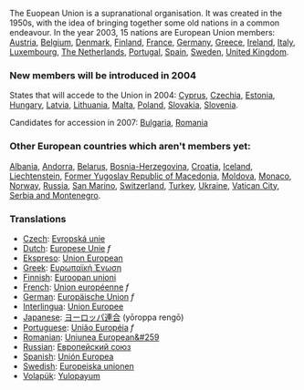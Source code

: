 The Euopean Union is a supranational organisation.  It was created in the 1950s, with the idea of bringing together some old nations in a common endeavour.
In the year 2003, 15 nations are European Union members:
[[Austria]], [[Belgium]], [[Denmark]], [[Finland]], [[France]], [[Germany]],
[[Greece]], [[Ireland]], [[Italy]], [[Luxembourg]], [[The Netherlands]],
[[Portugal]], [[Spain]], [[Sweden]], [[United Kingdom]].

=== New members will be introduced in 2004 ===

States that will accede to the Union in 2004:
[[Cyprus]], [[Czechia]], [[Estonia]], [[Hungary]], [[Latvia]], [[Lithuania]],
[[Malta]], [[Poland]], [[Slovakia]], [[Slovenia]].

Candidates for accession in 2007:
[[Bulgaria]], [[Romania]] 
  
=== Other European countries which aren't members yet: ===

[[Albania]], [[Andorra]], [[Belarus]], [[Bosnia-Herzegovina]],
[[Croatia]], [[Iceland]], [[Liechtenstein]],
[[Former Yugoslav Republic of Macedonia]], [[Moldova]],
[[Monaco]], [[Norway]], [[Russia]], [[San Marino]],
[[Switzerland]], [[Turkey]], [[Ukraine]],
[[Vatican City]], [[Serbia and Montenegro]].

=== Translations ===
*[[Czech]]: [[Εvropská unie]]
*[[Dutch]]: [[Europese Unie]] ''f''
*[[Ekspreso]]: [[Union European]]
*[[Greek]]: [[Ευρωπαϊκή Ένωση]]
*[[Finnish]]: [[Euroopan unioni]]
*[[French]]: [[Union européenne]] ''f''
*[[German]]: [[Europäische Union]] ''f''
*[[Interlingua]]: [[Union Europee]]
*[[Japanese]]: [[ヨーロッパ連合]] (yōroppa rengō)
*[[Portuguese]]: [[União Européia]] ''f''
*[[Romanian]]: [[Uniunea European&#259]]
*[[Russian]]: [[Европейский союз]]
*[[Spanish]]: [[Unión Europea]]
*[[Swedish]]: [[Europeiska unionen]]
*[[Volapük]]: [[Yulopayum]]